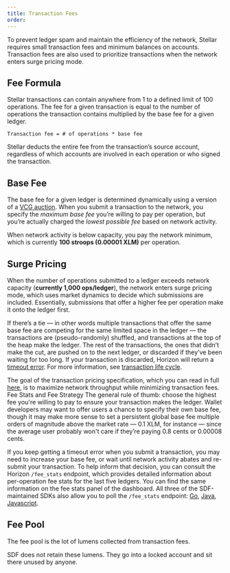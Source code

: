 ```yaml
---
title: Transaction Fees
order:
---
```


To prevent ledger spam and maintain the efficiency of the network, Stellar requires small transaction fees and minimum balances on accounts.  Transaction fees are also used to prioritize transactions when the network enters surge pricing mode.

## Fee Formula
Stellar transactions can contain anywhere from 1 to a defined limit of 100 operations.  The fee for a given transaction is equal to the number of operations the transaction contains multiplied by the base fee for a given ledger.  
```
Transaction fee = # of operations * base fee
```
Stellar deducts the entire fee from the transaction’s source account, regardless of which accounts are involved in each operation or who signed the transaction.

## Base Fee
The base fee for a given ledger is determined dynamically using a version of a [VCG auction](https://en.wikipedia.org/wiki/Vickrey%E2%80%93Clarke%E2%80%93Groves_auction).  When you submit a transaction to the network, you specify the *maximum base fee* you’re willing to pay per operation, but you’re actually charged the *lowest possible fee* based on network activity.   

When network activity is below capacity, you pay the network minimum, which is currently **100 stroops (0.00001 XLM)** per operation. 

## Surge Pricing
When the number of operations submitted to a ledger exceeds network capacity (**currently 1,000 ops/ledger**), the network enters surge pricing mode, which uses market dynamics to decide which submissions are included. Essentially, submissions that offer a higher fee per operation make it onto the ledger first.

If there’s a tie — in other words multiple transactions that offer the same base fee are competing for the same limited space in the ledger — the transactions are (pseudo-randomly) shuffled, and transactions at the top of the heap make the ledger.  The rest of the transactions, the ones that didn’t make the cut, are pushed on to the next ledger, or discarded if they’ve been waiting for too long.  If your transaction is discarded, Horizon will return a [timeout error](https://www.stellar.org/developers/horizon/reference/errors/timeout.html).  For more information, see [transaction life cycle](./transactions.md#life-cycle).  

The goal of the transaction pricing specification, which you can read in full [here](https://github.com/stellar/stellar-protocol/blob/master/core/cap-0005.md), is to maximize network throughput while minimizing transaction fees. 
Fee Stats and Fee Strategy
The general rule of thumb: choose the highest fee you're willing to pay to ensure your transaction makes the ledger.  Wallet developers may want to offer users a chance to specify their own base fee, though it may make more sense to set a persistent global base fee multiple orders of magnitude above the market rate — 0.1 XLM, for instance — since the average user probably won't care if they’re paying 0.8 cents or 0.00008 cents.

If you keep getting a timeout error when you submit a transaction, you may need to increase your base fee, or wait until network activity abates and re-submit your transaction.  To help inform that decision, you can consult the Horizon `/fee_stats` endpoint, which provides detailed information about per-operation fee stats for the last five ledgers.  You can find the same information on the fee stats panel of the dashboard.  All three of the SDF-maintained SDKs also allow you to poll the `/fee_stats` endpoint: [Go](https://godoc.org/github.com/stellar/go/clients/horizonclient#Client.FeeStats), [Java](https://stellar.github.io/java-stellar-sdk/), [Javascript](https://stellar.github.io/js-stellar-sdk/Server.html#feeStats).   

## Fee Pool
The fee pool is the lot of lumens collected from transaction fees.

SDF does not retain these lumens. They go into a locked account and sit there unused by anyone. 
